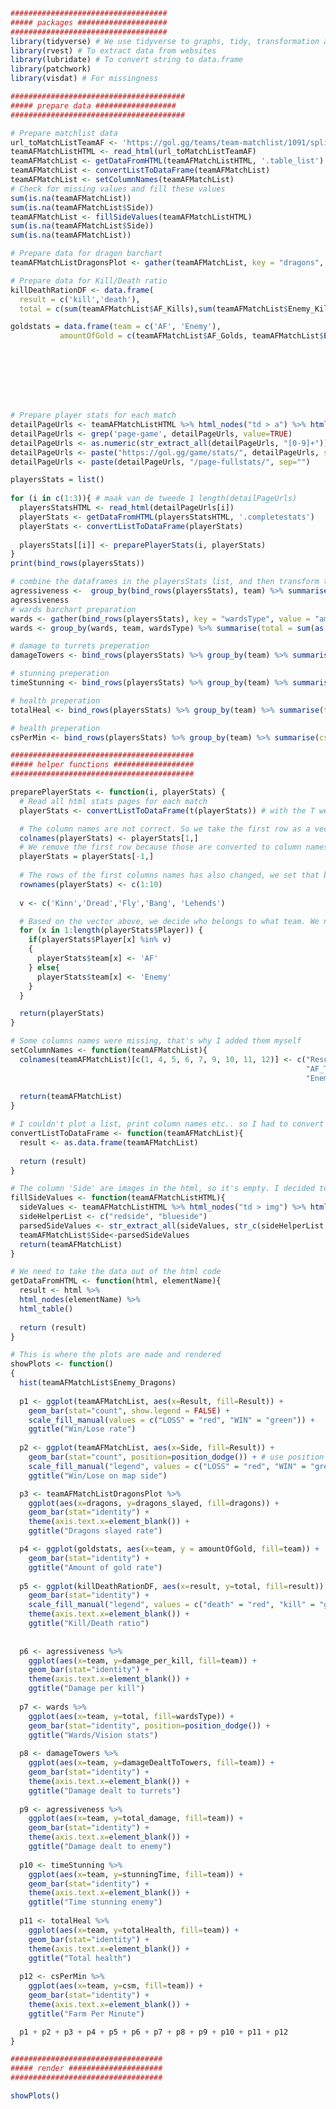 ```R
###################################
##### packages ####################
###################################
library(tidyverse) # We use tidyverse to graphs, tidy, transformation and much more
library(rvest) # To extract data from websites
library(lubridate) # To convert string to data.frame
library(patchwork)
library(visdat) # For missingness

```

```R
#######################################
##### prepare data ##################
#######################################

# Prepare matchlist data
url_toMatchListTeamAF <- 'https://gol.gg/teams/team-matchlist/1091/split-Spring/tournament-ALL/'
teamAFMatchListHTML <- read_html(url_toMatchListTeamAF)
teamAFMatchList <- getDataFromHTML(teamAFMatchListHTML, '.table_list')
teamAFMatchList <- convertListToDataFrame(teamAFMatchList)
teamAFMatchList <- setColumnNames(teamAFMatchList)
# Check for missing values and fill these values
sum(is.na(teamAFMatchList))
sum(is.na(teamAFMatchList$Side))
teamAFMatchList <- fillSideValues(teamAFMatchListHTML)
sum(is.na(teamAFMatchList$Side))
sum(is.na(teamAFMatchList))

# Prepare data for dragon barchart
teamAFMatchListDragonsPlot <- gather(teamAFMatchList, key = "dragons", value = "dragons_slayed", AF_Dragons, Enemy_Dragons)

# Prepare data for Kill/Death ratio
killDeathRationDF <- data.frame(
  result = c('kill','death'),
  total = c(sum(teamAFMatchList$AF_Kills),sum(teamAFMatchList$Enemy_Kills)))

goldstats = data.frame(team = c('AF', 'Enemy'),
           amountOfGold = c(teamAFMatchList$AF_Golds, teamAFMatchList$Enemy_Golds))








# Prepare player stats for each match
detailPageUrls <- teamAFMatchListHTML %>% html_nodes("td > a") %>% html_attr("href")
detailPageUrls <- grep('page-game', detailPageUrls, value=TRUE)
detailPageUrls <- as.numeric(str_extract_all(detailPageUrls, "[0-9]+"))
detailPageUrls <- paste("https://gol.gg/game/stats/", detailPageUrls, sep="")
detailPageUrls <- paste(detailPageUrls, "/page-fullstats/", sep="")

playersStats = list()
  
for (i in c(1:3)){ # maak van de tweede 1 length(detailPageUrls)
  playersStatsHTML <- read_html(detailPageUrls[i])
  playerStats <- getDataFromHTML(playersStatsHTML, '.completestats') 
  playerStats <- convertListToDataFrame(playerStats)
  
  playersStats[[i]] <- preparePlayerStats(i, playerStats)
}
print(bind_rows(playersStats))

# combine the dataframes in the playersStats list, and then transform the data
agressiveness <-  group_by(bind_rows(playersStats), team) %>% summarise(total_damage = sum(as.integer(`Total damage to Champion`)), total_kills = sum(as.integer(Kills)), damage_per_kill = total_damage / total_kills)
agressiveness
# wards barchart preparation
wards <- gather(bind_rows(playersStats), key = "wardsType", value = "amount", `Wards placed`, `Wards destroyed`)
wards <- group_by(wards, team, wardsType) %>% summarise(total = sum(as.integer(amount)))

# damage to turrets preperation
damageTowers <- bind_rows(playersStats) %>% group_by(team) %>% summarise(damageDealtToTowers = sum(as.integer(`Damage dealt to turrets`)))

# stunning preperation
timeStunning <- bind_rows(playersStats) %>% group_by(team) %>% summarise(stunningTime = sum(as.integer(`Time ccing others`)))

# health preperation
totalHeal <- bind_rows(playersStats) %>% group_by(team) %>% summarise(totalHealth = sum(as.integer(`Total heal`)))

# health preperation
csPerMin <- bind_rows(playersStats) %>% group_by(team) %>% summarise(csm = sum(as.integer(`CSM`)))
```

```R
#########################################
##### helper functions ##################
#########################################

preparePlayerStats <- function(i, playerStats) {
  # Read all html stats pages for each match
  playerStats <- convertListToDataFrame(t(playerStats)) # with the T we rotate the columns/rows

  # The column names are not correct. So we take the first row as a vector and assign that as column names
  colnames(playerStats) <- playerStats[1,]
  # We remove the first row because those are converted to column names in the previous code line
  playerStats = playerStats[-1,]
  
  # The rows of the first columns names has also changed, we set that back
  rownames(playerStats) <- c(1:10)
  
  v <- c('Kinn','Dread','Fly','Bang', 'Lehends')

  # Based on the vector above, we decide who belongs to what team. We need this column to group the rows
  for (x in 1:length(playerStats$Player)) {
    if(playerStats$Player[x] %in% v)
    {
      playerStats$team[x] <- 'AF'
    } else{
      playerStats$team[x] <- 'Enemy'
    }
  }

  return(playerStats)
}

# Some columns names were missing, that's why I added them myself
setColumnNames <- function(teamAFMatchList){
  colnames(teamAFMatchList)[c(1, 4, 5, 6, 7, 9, 10, 11, 12)] <- c("Result", "AF_Kills", "AF_Golds", 
                                                                  "AF_Towers", "AF_Dragons", "Enemy_Kills", 
                                                                  "Enemy_Golds","Enemy_Towers","Enemy_Dragons")
  
  return(teamAFMatchList)
}

# I couldn't plot a list, print column names etc.. so I had to convert it to a data frame. DF is also easier to work with.
convertListToDataFrame <- function(teamAFMatchList){
  result <- as.data.frame(teamAFMatchList)
  
  return (result)
}

# The column 'Side' are images in the html, so it's empty. I decided to extract the terms 'redside and blueside' if the character vector has those values. Then, those values are placed under the correct column
fillSideValues <- function(teamAFMatchListHTML){
  sideValues <- teamAFMatchListHTML %>% html_nodes("td > img") %>% html_attr("src")
  sideHelperList <- c("redside", "blueside")
  parsedSideValues <- str_extract_all(sideValues, str_c(sideHelperList, collapse="|"), simplify = TRUE)[,1]
  teamAFMatchList$Side<-parsedSideValues
  return(teamAFMatchList)
}

# We need to take the data out of the html code
getDataFromHTML <- function(html, elementName){
  result <- html %>%
  html_nodes(elementName) %>%
  html_table()
  
  return (result)
}

# This is where the plots are made and rendered
showPlots <- function()
{
  hist(teamAFMatchList$Enemy_Dragons)
  
  p1 <- ggplot(teamAFMatchList, aes(x=Result, fill=Result)) + 
    geom_bar(stat="count", show.legend = FALSE) +
    scale_fill_manual(values = c("LOSS" = "red", "WIN" = "green")) +
    ggtitle("Win/Lose rate")
  
  p2 <- ggplot(teamAFMatchList, aes(x=Side, fill=Result)) + 
    geom_bar(stat="count", position=position_dodge()) + # use position to show double bar instead of single
    scale_fill_manual("legend", values = c("LOSS" = "red", "WIN" = "green")) +
    ggtitle("Win/Lose on map side")

  p3 <- teamAFMatchListDragonsPlot %>% 
    ggplot(aes(x=dragons, y=dragons_slayed, fill=dragons)) + 
    geom_bar(stat="identity") +
    theme(axis.text.x=element_blank()) +
    ggtitle("Dragons slayed rate")

  p4 <- ggplot(goldstats, aes(x=team, y = amountOfGold, fill=team)) + 
    geom_bar(stat="identity") +
    ggtitle("Amount of gold rate")
  
  p5 <- ggplot(killDeathRationDF, aes(x=result, y=total, fill=result)) + 
    geom_bar(stat="identity") +
    scale_fill_manual("legend", values = c("death" = "red", "kill" = "green")) +
    theme(axis.text.x=element_blank()) +
    ggtitle("Kill/Death ratio")
  
  
  p6 <- agressiveness %>% 
    ggplot(aes(x=team, y=damage_per_kill, fill=team)) + 
    geom_bar(stat="identity") +
    theme(axis.text.x=element_blank()) +
    ggtitle("Damage per kill")
  
  p7 <- wards %>% 
    ggplot(aes(x=team, y=total, fill=wardsType)) + 
    geom_bar(stat="identity", position=position_dodge()) +
    ggtitle("Wards/Vision stats")
  
  p8 <- damageTowers %>%
    ggplot(aes(x=team, y=damageDealtToTowers, fill=team)) + 
    geom_bar(stat="identity") +
    theme(axis.text.x=element_blank()) +
    ggtitle("Damage dealt to turrets")
  
  p9 <- agressiveness %>%
    ggplot(aes(x=team, y=total_damage, fill=team)) + 
    geom_bar(stat="identity") +
    theme(axis.text.x=element_blank()) +
    ggtitle("Damage dealt to enemy")
  
  p10 <- timeStunning %>%
    ggplot(aes(x=team, y=stunningTime, fill=team)) + 
    geom_bar(stat="identity") +
    theme(axis.text.x=element_blank()) +
    ggtitle("Time stunning enemy")
  
  p11 <- totalHeal %>%
    ggplot(aes(x=team, y=totalHealth, fill=team)) + 
    geom_bar(stat="identity") +
    theme(axis.text.x=element_blank()) +
    ggtitle("Total health")
  
  p12 <- csPerMin %>%
    ggplot(aes(x=team, y=csm, fill=team)) + 
    geom_bar(stat="identity") +
    theme(axis.text.x=element_blank()) +
    ggtitle("Farm Per Minute")

  p1 + p2 + p3 + p4 + p5 + p6 + p7 + p8 + p9 + p10 + p11 + p12
}
```

```r
##################################
##### render #####################
##################################

showPlots()
```